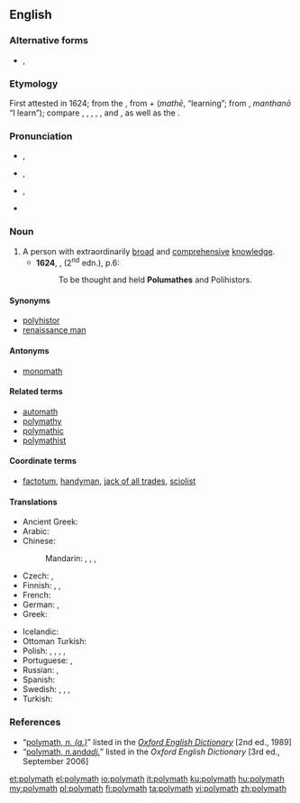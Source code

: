 {{was wotd|2008|March|1}}
==English==
{{wikipedia}}

===Alternative forms===
* {{l|en|polumathe}}, {{l|en|polymathe}} {{defdate|both 17th century}}

===Etymology===
First attested in 1624; from the {{etyl|grc|en}} {{term|πολυμαθής||having learnt much|lang=grc}}, from {{term|πολύς||much|lang=grc}} + {{term|μάθη|lang=grc}} (''mathē'', “learning”; from {{term|μανθάνω|lang=grc}}, ''manthanō'' “I learn”); compare {{term|opsimath|lang=en}}, {{term|philomath|lang=en}}, {{term|polyhistor|lang=en}}, {{term|polymathic|lang=en}}, {{term|polymathist|lang=en}}, and {{term|polymathy|lang=en}}, as well as the {{etyl|fr|-}} {{term|polymathe|lang=fr}}.

===Pronunciation===
* {{a|RP}} {{enPR|pŏʹlĭmăth}}, {{IPA|/ˈpɒlɪmæθ/|lang=en}}
* {{a|UK}} {{enPR|pŏʹlĭmăth}}, {{IPA|/ˈpɒlɪmaθ/|lang=en}}
* {{a|US}} {{enPR|pŏʹlimăth'}}, {{IPA|/ˈpɑliˌmæθ/|lang=en}}
* {{audio|en-us-polymath.ogg|Audio (US)|lang=en}}

===Noun===
{{en-noun}}

# A person with extraordinarily [[broad]] and [[comprehensive]] [[knowledge]].
#* '''1624''', {{w|Robert Burton (scholar)|Robert Burton}}, ''{{w|The Anatomy of Melancholy}}'' (2<sup>nd</sup> edn.), p.6:
#*: To be thought and held '''Polumathes''' and Polihistors.

====Synonyms====
* [[polyhistor]]
* [[renaissance man]]

====Antonyms====
* [[monomath]]

====Related terms====
* [[automath]]
* [[polymathy]]
* [[polymathic]]
* [[polymathist]]

====Coordinate terms====
* [[factotum]], [[handyman]], [[jack of all trades]], [[sciolist]]

====Translations====
{{trans-top|person with extraordinarily broad and comprehensive knowledge}}
* Ancient Greek: {{t|grc|πολυΐστωρ|m}}
* Arabic: {{t+|ar|علامة|tr=ʿallāma}}
* Chinese: 
*: Mandarin: {{t|cmn|[[學識]][[淵博]][[的]][[人]]|sc=Hani}}, {{t|cmn|[[学识]][[渊博]][[的]][[人]]|tr=xuéshí yuānbó de rén|sc=Hani}}, {{t|cmn|[[博學]][[的]][[人]]|sc=Hani}}, {{t|cmn|[[博学]][[的]][[人]]|tr=bóxué de rén|sc=Hani}}
* Czech: {{t|cs|renesanční člověk|m}}, {{t|cs|polyhistor|m}}
* Finnish: {{t|fi|monitietäjä}}, {{t|fi|polyhistori}}, {{t+|fi|yleisnero}}
* French: {{t+|fr|polymathe|m|f}}
* German: {{t|de|Polyhistor|m}}, {{t+|de|Universalgelehrter|m}}
* Greek: {{t+|el|πολυμαθής|m}}
{{trans-mid}}
* Icelandic: {{t|is|fjölfræðingur}}
* Ottoman Turkish: {{t|ota|علامه|tr=allame}}
* Polish: {{t|pl|człowiek renesansu|m}}, {{t|pl|encyklopedysta|m}}, {{t+|pl|uczony|m}}, {{t|pl|polihistor|m}}, {{t|pl|polimat|m}}
* Portuguese: {{t|pt|polímata|m|f}}, {{t|pt|polímato|m}}
* Russian: {{t+|ru|эруди́т|m|sc=Cyrl}}, {{t+|ru|учёный|m|sc=Cyrl}}
* Spanish: {{t+|es|polímata|m|f}}
* Swedish: {{t+|sv|polyhistor|c}}, {{t|sv|universalbegåvning|c}}, {{t|sv|universalsnille|n}}, {{t+|sv|universalgeni|n}}
* Turkish: {{t+|tr|allame}}
{{trans-bottom}}

===References===
* “<span class="plainlinks">[http://www.oed.com/oed2/00183307 polymath, ''n. (a.)'']</span>” listed in the ''[[w:Oxford English Dictionary|Oxford English Dictionary]]'' [2nd ed., 1989]
* “<span class="plainlinks">[http://www.oed.com/view/Entry/147212 polymath, ''n. ''and'' adj.'']</span>” listed in the ''Oxford English Dictionary'' [3rd ed., September 2006]

[[et:polymath]]
[[el:polymath]]
[[io:polymath]]
[[it:polymath]]
[[ku:polymath]]
[[hu:polymath]]
[[my:polymath]]
[[pl:polymath]]
[[fi:polymath]]
[[ta:polymath]]
[[vi:polymath]]
[[zh:polymath]]